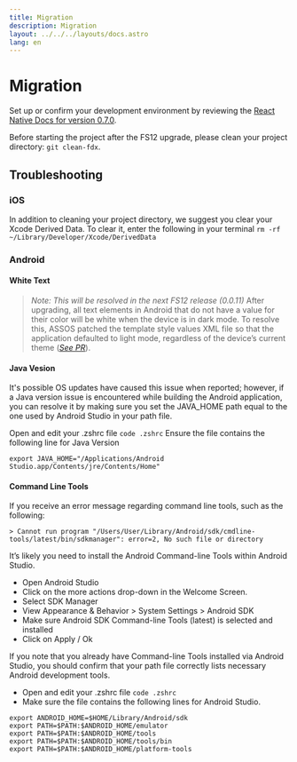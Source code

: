 ```yaml
---
title: Migration
description: Migration
layout: ../../../layouts/docs.astro
lang: en
---
```

# Migration

Set up or confirm your development environment by reviewing the [React Native Docs for version 0.7.0](https://reactnative.dev/docs/0.70/environment-setup).

Before starting the project after the FS12 upgrade, please clean your project directory: `git clean-fdx`.

## Troubleshooting

### iOS 
In addition to cleaning your project directory, we suggest you clear your Xcode Derived Data. To clear it, enter the following in your terminal `rm -rf ~/Library/Developer/Xcode/DerivedData`

### Android
#### White Text
> *Note: This will be resolved in the next FS12 release (0.0.11)*
After upgrading, all text elements in Android that do not have a value for their color will be white when the device is in dark mode. To resolve this, ASSOS patched the template style values XML file so that the application defaulted to light mode, regardless of the device’s current theme (*[See PR](https://github.com/brandingbrand/assos/pull/682)*).

#### Java Vesion
It's possible OS updates have caused this issue when reported; however, if a Java version issue is encountered while building the Android application, you can resolve it by making sure you set the JAVA_HOME path equal to the one used by Android Studio in your path file.

Open and edit your .zshrc file `code .zshrc`
Ensure the file contains the following line for Java Version

```
export JAVA_HOME="/Applications/Android Studio.app/Contents/jre/Contents/Home"
```

#### Command Line Tools
If you receive an error message regarding command line tools, such as the following:
```
> Cannot run program "/Users/User/Library/Android/sdk/cmdline-tools/latest/bin/sdkmanager": error=2, No such file or directory
```

It’s likely you need to install the Android Command-line Tools within Android Studio.

- Open Android Studio
- Click on the more actions drop-down in the Welcome Screen.
- Select SDK Manager
- View Appearance & Behavior > System Settings > Android SDK
- Make sure Android SDK Command-line Tools (latest) is selected and installed
- Click on Apply / Ok

If you note that you already have Command-line Tools installed via Android Studio, you should confirm that your path file correctly lists necessary Android development tools.

- Open and edit your .zshrc file `code .zshrc`
- Make sure the file contains the following lines for Android Studio.

```
export ANDROID_HOME=$HOME/Library/Android/sdk
export PATH=$PATH:$ANDROID_HOME/emulator
export PATH=$PATH:$ANDROID_HOME/tools
export PATH=$PATH:$ANDROID_HOME/tools/bin
export PATH=$PATH:$ANDROID_HOME/platform-tools
```
